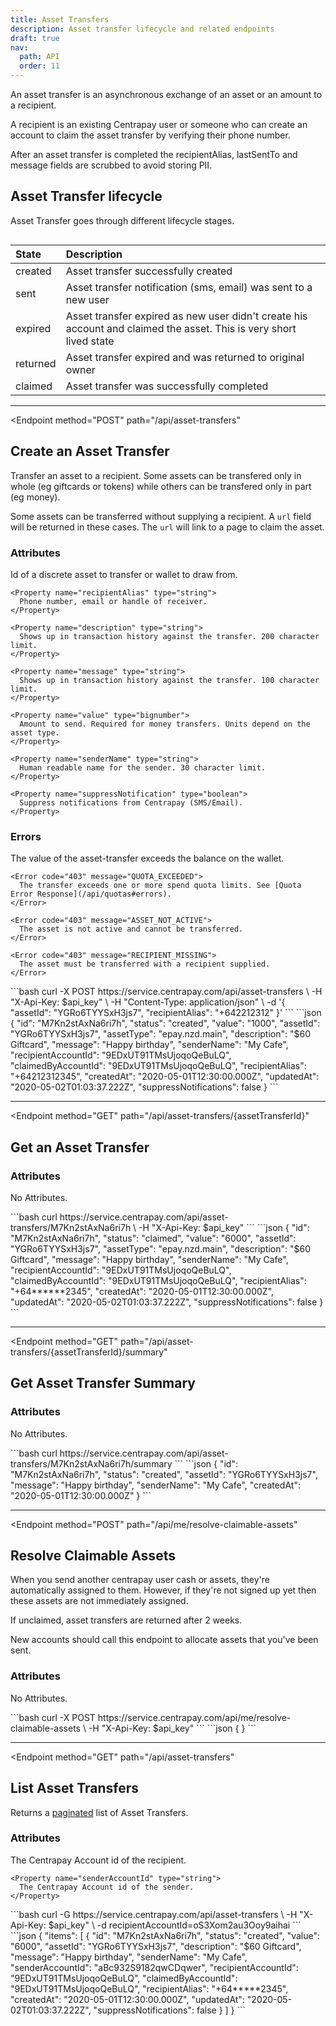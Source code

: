 ```yaml
---
title: Asset Transfers
description: Asset transfer lifecycle and related endpoints
draft: true
nav:
  path: API
  order: 11
---
```



An asset transfer is an asynchronous exchange of an asset or an amount to a recipient.

A recipient is an existing Centrapay user or someone who can create an account to claim the asset transfer by verifying
their phone number.

After an asset transfer is completed the recipientAlias, lastSentTo and
message fields are scrubbed to avoid storing PII.

## Asset Transfer lifecycle

Asset Transfer goes through different lifecycle stages.

<img src="/asset-lifecycle.png" alt="" style="max-height: 384px;" />

| State    | Description                                                                                                        |
|:---------|:-------------------------------------------------------------------------------------------------------------------|
| created  | Asset transfer successfully created                                                                                |
| sent     | Asset transfer notification (sms, email) was sent to a new user                                                    |
| expired  | Asset transfer expired as new user didn't create his account and claimed the asset. This is very short lived state |
| returned | Asset transfer expired and was returned to original owner                                                          |
| claimed  | Asset transfer was successfully completed                                                                          |

---


<Endpoint
  method="POST"
  path="/api/asset-transfers"
>
  ## Create an Asset Transfer

  Transfer an asset to a recipient. Some assets can be transfered only in whole
  (eg giftcards or tokens) while others can be transfered only in part (eg money).

  Some assets can be transferred without supplying a recipient. A `url` field will be
  returned in these cases. The `url` will link to a page to claim the asset.

  ### Attributes
  <Properties>
    <Property name="assetId" type="string" required>
      Id of a discrete asset to transfer or wallet to draw from.
    </Property>

    <Property name="recipientAlias" type="string">
      Phone number, email or handle of receiver.
    </Property>

    <Property name="description" type="string">
      Shows up in transaction history against the transfer. 200 character limit.
    </Property>

    <Property name="message" type="string">
      Shows up in transaction history against the transfer. 100 character limit.
    </Property>

    <Property name="value" type="bignumber">
      Amount to send. Required for money transfers. Units depend on the asset type.
    </Property>

    <Property name="senderName" type="string">
      Human readable name for the sender. 30 character limit.
    </Property>

    <Property name="suppressNotification" type="boolean">
      Suppress notifications from Centrapay (SMS/Email).
    </Property>
  </Properties>

  ### Errors
  <Properties>
    <Error code="403" message="INSUFFICIENT_WALLET_BALANCE">
      The value of the asset-transfer exceeds the balance on the wallet.
    </Error>

    <Error code="403" message="QUOTA_EXCEEDED">
      The transfer exceeds one or more spend quota limits. See [Quota Error Response](/api/quotas#errors).
    </Error>

    <Error code="403" message="ASSET_NOT_ACTIVE">
      The asset is not active and cannot be transferred.
    </Error>

    <Error code="403" message="RECIPIENT_MISSING">
      The asset must be transferred with a recipient supplied.
    </Error>
  </Properties>

  <CodePanel slot="code-examples" title="Request" method="POST" path="/api/assets/asset-transfers">
  ```bash
  curl -X POST https://service.centrapay.com/api/asset-transfers \
    -H "X-Api-Key: $api_key" \
    -H "Content-Type: application/json" \
    -d '{
      "assetId": "YGRo6TYYSxH3js7",
      "recipientAlias": "+642212312"
    }'
  ```
  </CodePanel>

  <CodePanel slot="code-examples" title="Response">
  ```json
  {
    "id": "M7Kn2stAxNa6ri7h",
    "status": "created",
    "value": "1000",
    "assetId": "YGRo6TYYSxH3js7",
    "assetType": "epay.nzd.main",
    "description": "$60 Giftcard",
    "message": "Happy birthday",
    "senderName": "My Cafe",
    "recipientAccountId": "9EDxUT91TMsUjoqoQeBuLQ",
    "claimedByAccountId": "9EDxUT91TMsUjoqoQeBuLQ",
    "recipientAlias": "+64212312345",
    "createdAt": "2020-05-01T12:30:00.000Z",
    "updatedAt": "2020-05-02T01:03:37.222Z",
    "suppressNotifications": false
  }
  ```
  </CodePanel>
</Endpoint>

---

<Endpoint
  method="GET"
  path="/api/asset-transfers/{assetTransferId}"
>
  ## Get an Asset Transfer

  ### Attributes
  No Attributes.

  <CodePanel slot="code-examples" title="Request" method="GET" path="/api/assets/asset-transfers/{assetTransferId}">
  ```bash
  curl https://service.centrapay.com/api/asset-transfers/M7Kn2stAxNa6ri7h \
    -H "X-Api-Key: $api_key"
  ```
  </CodePanel>

  <CodePanel slot="code-examples" title="Response">
  ```json
  {
    "id": "M7Kn2stAxNa6ri7h",
    "status": "claimed",
    "value": "6000",
    "assetId": "YGRo6TYYSxH3js7",
    "assetType": "epay.nzd.main",
    "description": "$60 Giftcard",
    "message": "Happy birthday",
    "senderName": "My Cafe",
    "recipientAccountId": "9EDxUT91TMsUjoqoQeBuLQ",
    "claimedByAccountId": "9EDxUT91TMsUjoqoQeBuLQ",
    "recipientAlias": "+64******2345",
    "createdAt": "2020-05-01T12:30:00.000Z",
    "updatedAt": "2020-05-02T01:03:37.222Z",
    "suppressNotifications": false
  }
  ```
  </CodePanel>
</Endpoint>

---

<Endpoint
  method="GET"
  path="/api/asset-transfers/{assetTransferId}/summary"
>
  ## Get Asset Transfer Summary

  ### Attributes
  No Attributes.

  <CodePanel slot="code-examples" title="Request" method="GET" path="/api/assets/asset-transfers/{assetTransferId}/summary">
  ```bash
  curl https://service.centrapay.com/api/asset-transfers/M7Kn2stAxNa6ri7h/summary
  ```
  </CodePanel>

  <CodePanel slot="code-examples" title="Response">
  ```json
  {
    "id": "M7Kn2stAxNa6ri7h",
    "status": "created",
    "assetId": "YGRo6TYYSxH3js7",
    "message": "Happy birthday",
    "senderName": "My Cafe",
    "createdAt": "2020-05-01T12:30:00.000Z"
  }
  ```
  </CodePanel>
</Endpoint>

---

<Endpoint
  method="POST"
  path="/api/me/resolve-claimable-assets"
>
  ## Resolve Claimable Assets <Badge type="experimental"/>

  When you send another centrapay user cash or assets, they're automatically assigned to them.
  However, if they're not signed up yet then these assets are not immediately assigned.

  If unclaimed, asset transfers are returned after 2 weeks.

  New accounts should call this endpoint to allocate assets that you've been sent.

  ### Attributes
  No Attributes.

  <CodePanel slot="code-examples" title="Request" method="POST" path="/api/me/resolve-claimable-assets">
    ```bash
    curl -X POST https://service.centrapay.com/api/me/resolve-claimable-assets \
      -H "X-Api-Key: $api_key"
    ```
  </CodePanel>

  <CodePanel slot="code-examples" title="Response">
  ```json
  {
  }
  ```
  </CodePanel>
</Endpoint>

---

<Endpoint
  method="GET"
  path="/api/asset-transfers"
>
  ## List Asset Transfers <Badge type="experimental"/>

  Returns a [paginated](/api/pagination/) list of Asset Transfers.

  ### Attributes
  <Properties>
    <Property name="recipientAccountId" type="string">
      The Centrapay Account id of the recipient.
    </Property>

    <Property name="senderAccountId" type="string">
      The Centrapay Account id of the sender.
    </Property>
  </Properties>

  <CodePanel slot="code-examples" title="Request" method="GET" path="/api/asset-transfers">
    ```bash
    curl -G https://service.centrapay.com/api/asset-transfers \
      -H "X-Api-Key: $api_key" \
      -d recipientAccountId=oS3Xom2au3Ooy9aihai
    ```
  </CodePanel>

  <CodePanel slot="code-examples" title="Response">
    ```json
    {
    "items": [
      {
        "id": "M7Kn2stAxNa6ri7h",
        "status": "created",
        "value": "6000",
        "assetId": "YGRo6TYYSxH3js7",
        "description": "$60 Giftcard",
        "message": "Happy birthday",
        "senderName": "My Cafe",
        "senderAccountId": "aBc932S9182qwCDqwer",
        "recipientAccountId": "9EDxUT91TMsUjoqoQeBuLQ",
        "claimedByAccountId": "9EDxUT91TMsUjoqoQeBuLQ",
        "recipientAlias": "+64*****2345",
        "createdAt": "2020-05-01T12:30:00.000Z",
        "updatedAt": "2020-05-02T01:03:37.222Z",
        "suppressNotifications": false
      }
    ]
  }
  ```
  </CodePanel>
</Endpoint>

